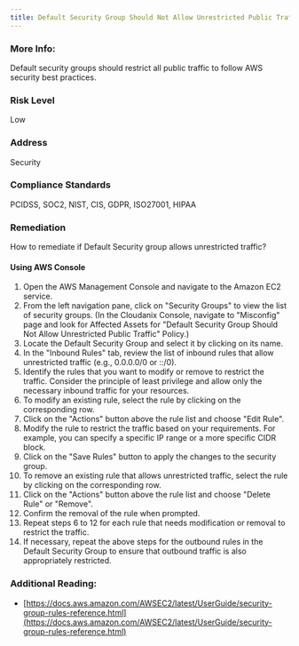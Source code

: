 ```yaml
---
title: Default Security Group Should Not Allow Unrestricted Public Traffic
---
```


### More Info:

Default security groups should restrict all public traffic to follow AWS security best practices.

### Risk Level

Low

### Address

Security

### Compliance Standards

PCIDSS, SOC2, NIST, CIS, GDPR, ISO27001, HIPAA

### Remediation

How to remediate if Default Security group allows unrestricted traffic?

#### Using AWS Console

1. Open the AWS Management Console and navigate to the Amazon EC2 service.
2. From the left navigation pane, click on "Security Groups" to view the list of security groups.
    (In the Cloudanix Console, navigate to "Misconfig" page and look for Affected Assets for "Default Security Group Should Not Allow Unrestricted Public Traffic" Policy.)
3. Locate the Default Security Group and select it by clicking on its name.
4. In the "Inbound Rules" tab, review the list of inbound rules that allow unrestricted traffic (e.g., 0.0.0.0/0 or ::/0).
5. Identify the rules that you want to modify or remove to restrict the traffic. Consider the principle of least privilege and allow only the necessary inbound traffic for your resources.
6. To modify an existing rule, select the rule by clicking on the corresponding row.
7. Click on the "Actions" button above the rule list and choose "Edit Rule".
8. Modify the rule to restrict the traffic based on your requirements. For example, you can specify a specific IP range or a more specific CIDR block.
9. Click on the "Save Rules" button to apply the changes to the security group.
10. To remove an existing rule that allows unrestricted traffic, select the rule by clicking on the corresponding row.
11. Click on the "Actions" button above the rule list and choose "Delete Rule" or "Remove".
12. Confirm the removal of the rule when prompted.
13. Repeat steps 6 to 12 for each rule that needs modification or removal to restrict the traffic.
14. If necessary, repeat the above steps for the outbound rules in the Default Security Group to ensure that outbound traffic is also appropriately restricted.

### Additional Reading:

- [https://docs.aws.amazon.com/AWSEC2/latest/UserGuide/security-group-rules-reference.html](https://docs.aws.amazon.com/AWSEC2/latest/UserGuide/security-group-rules-reference.html)
